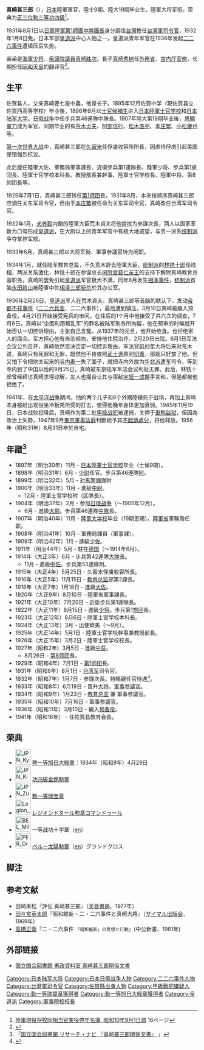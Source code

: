 {{Link style|time=2015-12-11T09:12:13+00:00}}
{{Infobox military person
|name= 眞崎 甚三郎 <br/> まさき じんざぶろう
|birth_date=1876年11月27日
|death_date= {{Death date and age|1956|08|31|1876|11|27}}
|birth_place={{Flag|Empire of Japan}}[[佐贺县|佐贺县]]<ref name="hata">{{Cite book |language=ja  |author=秦郁彦  |year=1987 |title=昭和史の軍人たち |publisher=文春文庫 |isbn=4167453010 }}</ref>
|death_place= 
|image=Masaki Jinzaburo.jpg
|caption=
|nickname=「甚チャン」<ref>{{Cite book |language=ja |author= 佐々木二郎|authorlink= |year= 1981|title=一革新将校の半生と磯辺浅一 |publisher= 芙蓉書房  |isbn= 4122035538|page=42
 }}</ref>
|allegiance={{Flag|Empire of Japan}}
|branch=[[File:War_flag_of_the_Imperial_Japanese_Army.svg|22x20px]] [[大日本帝国陆军|大日本帝国陆军]]
|serviceyears=1898年 - 1936年
|rank=[[image:Japan-army-1938-1945_17-1-.gif|35px]] 陸軍大将
|commands=
|unit=
|battles= 
|awards=
|family=
|laterwork=
}}

'''真崎甚三郎'''（{{bd|1876年|11月27日|1956年|8月31日|Masaki Jinzaburō}}），[[日本|日本]]陸軍軍官，陸士9期、陸大19期毕业生。陸軍大将军衔。荣典为[[正三位|正三位]][[勲三等|勲三等]][[功四級|功四級]]<ref>[http://kindai.ndl.go.jp/info:ndljp/pid/1445522 陸軍現役将校同相当官実役停年名簿. 昭和10年9月1日調] {{Wayback|url=http://kindai.ndl.go.jp/info:ndljp/pid/1445522 |date=20131225093034 }}16ページ</ref>。

1931年8月1日以[[日軍|日軍]][[陸軍|陸軍]][[第1師團|第1師團]][[中將|中將]][[團長|團長]]身分調往[[台灣|台灣]]擔任[[台灣軍司令官|台灣軍司令官]]，1932年1月8日免。日本军部[[皇道派|皇道派]]中心人物之一。皇道派青年军官在1936年发起[[二二六事件|二二六事件]]遭镇压后失势。

弟弟是[[大日本帝国海軍|海軍]][[少将|少将]]、[[日本众议院|衆議院議員]][[真崎胜次|真崎胜次]]。長子[[真崎秀树|真崎秀树]]任[[日本外務省|外務省]]、[[宫内厅|宫内厅]][[官僚|官僚]]，长期担任[[昭和天皇|昭和天皇]]的翻译官<ref>{{Cite book |language=ja |author= 真崎秀樹|authorlink= |year= 1999|title=側近通訳25年 昭和天皇の思い出 |publisher= 中央公論新社  |isbn= 4122035538
 }}</ref>。

==生平==
佐贺县人，父亲真崎要七是中農，他是长子。1895年12月佐賀中学（現佐賀县立佐賀西高等学校）毕业後，1896年9月以[[士官候補生|士官候補生]]进入[[日本陸軍士官学校|日本陸軍士官学校]]和[[日本陆军大学|日本陆军大学]]。[[日俄战争|日俄战争]]中任步兵第46連隊中隊長。1907年陸大第19期毕业後，[[恩賜軍刀|恩賜軍刀]]成为军官，同期毕业的有[[荒木贞夫|荒木贞夫]]、[[阿部信行|阿部信行]]、[[松木直亮|松木直亮]]、[[本庄繁|本庄繁]]、[[小松慶也|小松慶也]]等。

[[第一次世界大战|第一次世界大战]]中，真崎甚三郎在[[久留米|久留米]]任俘虜收容所所長，因虐待俘虏引起美国使馆强烈抗议。

此后歴任陸軍大佐、軍務局軍事課長、近衛步兵第1連隊長、陸軍少将、步兵第1旅団長、陸軍士官学校本科長、教授部長兼幹事、陸軍士官学校長、陸軍中将、第8師团長等。

1929年7月1日，真崎甚三郎转任[[第1师团|第1师团]]長，1931年8月，本来按顺序真崎甚三郎应调任关东军司令官，但由于[[本庄繁|本庄繁]]被任命为关东军司令官，真崎改任台湾军司令官。

1932年1月，[[犬养毅|犬养毅]]内閣的陸軍大臣荒木貞夫将他提拔为参謀次長，两人以国家革新为口号形成[[皇道派|皇道派]]，在大尉以上的青年军官中有极大地威望，与另一派系[[统制派|统制派]]争夺掌控军部。

1933年6月，真崎甚三郎以大将军衔、軍事参議官转为闲职。

1934年1月，就任陆军教育总监，不久荒木辞去陸軍大臣，[[统制派|统制派]]的[[林铣十郎|林铣十郎]]任陆相，两派关系激化，林铣十郎在参谋总长[[闲院宫载仁亲王|闲院宫载仁亲王]]的支持下解除真崎教育总监职务，真崎的罢免引起[[皇道派|皇道派]]军官极大不满，同年8月发生[[相泽事件|相泽事件]]，[[统制派|统制派]]首脑[[永田铁山|永田铁山]]被陸軍中佐[[相泽三郎|相泽三郎]][[斩杀|斩杀]]於其办公室。

1936年2月26日，[[皇道派|皇道派]]军人在荒木貞夫、真崎甚三郎等首脑的默认下，发动[[帝都不祥事件|帝都不祥事件]]（[[二二六兵变|二二六兵变]]、二二六事件），最后遭到镇压，3月10日真崎被编入预备役，4月21日开始接受宪兵的审问。在往后的1个月中他接受了共六次的调查，7月6日，真崎以“企图利用叛乱军”的罪名被陆军刑务所拘留，他在预审的时候就开始否认一切控诉理由，主张自己含冤。从1937年的元旦，他开始绝食。也拒绝家人的面会。军方担心他有自杀倾向，安排他住院治疗。2月20日出院。6月1日军法会议公判召开，真崎依然坚决否定一切控诉理由。军法官[[矶村年|矶村年]]大将后来对荒木说，真崎只有死罪和无罪，既然他不肯依照[[武士道|武士道]]原则[[切腹|切腹]]，那就只好放了他。但又怕下令把他关起来的[[寺内寿一|寺内寿一]]失了面子，就把寺内外放为[[华北派遣军|华北派遣军]]司令，等到寺内到了中国以后的9月25日，真崎被东京陆军军法会议判处无罪。此后，林铣十郎曾经拜访真崎求得谅解，友人也撮合让其与宿敌[[宇垣一成|宇垣一成]]握手言和，但是都被他拒绝了。

1941年，在[[太平洋战争|太平洋战争]]期间，他的两个儿子和6个外甥陸續死于战场，再加上真崎本身被赶出现役坐冷板凳所受的打击，使得他晚年身体更加衰弱。1945年11月19日，日本战败投降后，真崎作为第二批[[甲级战犯|甲级战犯]]被逮捕，关押于[[巢鸭监狱|巢鸭监狱]]，但因為政治上失勢，1947年9月[[東京軍事法庭|東京軍事法庭]]判斷給予其[[不起訴處分|不起訴處分]]，将他释放。1956年（昭和31年）8月31日卒於自宅。

==年譜<ref>「[http://rnavi.ndl.go.jp/kensei/entry/masakijinnzaburou.php 国立国会図書館 リサーチ・ナビ  『真崎甚三郎関係文書』] {{Wayback|url=http://rnavi.ndl.go.jp/kensei/entry/masakijinnzaburou.php |date=20210304003849 }}」</ref>==
*1897年（明治30年）11月 - [[日本陸軍士官学校|日本陸軍士官学校]]毕业（士候9期）。
*1898年（明治31年）6月 - [[少尉|少尉]]任官。步兵第46連隊[[附屬官|附]]。
*1899年（明治32年）5月 - [[対馬警備隊_(日本軍)|对馬警備隊]]附
*1900年（明治33年）11月 - 進級[[中尉|中尉]]。
**12月 - 陸軍士官学校附（区隊長）。
*1904年（明治37年）2月 - 参加[[日俄战争|日俄战争]]（～1905年12月）。
**6月 - 進級[[大尉|大尉]]。步兵第46連隊[[中隊|中隊]]長。
*1907年（明治40年）11月 - [[陸軍大学校|陸軍大学校]]毕业（19期恩賜）。[[陸軍省|陸軍省]]軍務局任职。
*1908年（明治41年）10月 - 軍務局課員（軍事課）。
*1909年（明治42年）1月 - 進級[[少佐|少佐]]。
*1911年（明治44年）5月 - 駐在[[德国|德国]]（～1914年6月）。
*1914年（大正3年）6月 - 步兵第42連隊[[大隊|大隊]]長。
**11月 - 進級[[中佐|中佐]]。步兵第53連隊附。
*1915年（大正4年）5月25日 - 久留米俘虜收容所長。
*1916年（大正5年）11月15日 - [[教育总监|教育总监]]部第2課長。
*1918年（大正7年）1月18日 - 進級[[大佐|大佐]]。
*1920年（大正9年）8月10日 - 陸軍省軍事課長。
*1921年（大正10年）7月20日 - 近衛步兵第1連隊長。
*1922年（大正11年）8月15日 - 進級[[少将|少将]]。歩兵第1[[旅团|旅团]]長。
*1923年（大正12年）8月6日 - 陸軍士官学校本科長。
*1924年（大正13年）3月 - 出使欧美（～9月）。
*1925年（大正14年）5月1日 - 陸軍士官学校幹事兼教授部長。
*1926年（大正15年）3月2日 - 陸軍士官学校校長。
*1927年（昭和2年）3月5日 - 進級[[中将|中将]]。
**8月26日 - [[第8师团|第8师团]]長。
*1929年（昭和4年）7月1日 - [[第1师团|第1师团]]長。
*1931年（昭和6年）8月1日 - [[台湾军|台湾军]]司令官。
*1932年（昭和7年）1月7日 - 参謀次長。特賜親任官待遇<ref>{{Cite web |url=http://www.jacar.go.jp/DAS/meta/image_A03023464200?IS_STYLE=default&IS_LGC_S32=&IS_TAG_S32=&IS_KEY_S1=%E7%9C%9F%E5%B4%8E%E7%94%9A%E4%B8%89%E9%83%8E&IS_TAG_S1=InfoD&IS_KIND=SimpleSummary& |title=アジア歴史資料センター レファレンスコード A03023464200 『特ニ親任官ノ待遇ヲ賜フ 参謀次長陸軍中将 真崎甚三郎』 |access-date=2014-02-05 |archive-date=2016-03-04 |archive-url=https://web.archive.org/web/20160304230954/http://www.jacar.go.jp/DAS/meta/image_A03023464200?IS_STYLE=default&IS_LGC_S32=&IS_TAG_S32=&IS_KEY_S1=%E7%9C%9F%E5%B4%8E%E7%94%9A%E4%B8%89%E9%83%8E&IS_TAG_S1=InfoD&IS_KIND=SimpleSummary& |dead-url=no }}</ref>。
*1933年（昭和8年）6月19日 - 晋升[[陸軍大将|大将]]。[[軍事参議院|軍事参議官]]。
*1934年（昭和9年）1月23日 - [[教育总监|教育总监]] 兼 軍事参議官。
*1935年（昭和10年）7月16日 - 軍事参議官。
*1936年（昭和11年）3月10日 - 編入[[预备役|预备役]]。
*1941年（昭和16年） - 任佐賀县教育会長。

== 荣典 ==
* [[File:JPN_Kyokujitsu-sho_1Class_BAR.svg|40px]] [[勲一等旭日大綬章|勲一等旭日大綬章]]：1934年（昭和9年）4月29日
*[[File:JPN_Kinshi-kunsho_4Class_BAR.svg|40px]] [[功四級金鵄勲章|功四級金鵄勲章]]
*[[File:JPN_Zuiho-sho_(WW2)_1Class_BAR.svg|40px]] [[勲一等瑞宝章|勲一等瑞宝章]]
* [[File:Legion_Honneur_Commandeur_ribbon.svg|40px]]  [[レジオンドヌール勲章|レジオンドヌール勲章]]コマンドゥール
* [[File:BEL_Militair_Kruis_1klasse_BAR.svg|40px]]  一等战功十字章（[[:en:Military_Cross_(Belgium)|en]]）
* [[File:PER_Order_of_the_Sun_of_Peru_-_Grand_Cross_BAR.png|40px]] [[ペルー太陽勲章|ペルー太陽勲章]]（[[:en:Order_of_the_Sun_of_Peru|en]]）グランドクロス
== 脚注 ==
<references/>

== 参考文献 ==
* 田崎末松『評伝 真崎甚三郎』（[[芙蓉書房|芙蓉書房]]、1977年）
* [[田々宮英太郎|田々宮英太郎]]『昭和維新 - 二・二六事件と真崎大將』（[[サイマル出版会|サイマル出版会]]、 1969年）
* [[高橋正衛|高橋正衛]]『二・二六事件 <small>「昭和維新」の思想と行動</small>』(中公新書、1981年)

== 外部链接 ==
* [https://web.archive.org/web/20080612212816/http://www.ndl.go.jp/jp/data/kensei_shiryo/kensei/masakijinnzaburou.html 国立国会図書館 憲政資料室 真崎甚三郎関係文書]

{{start box}}
{{s-before|[[渡邊鍍太郎|渡邊鍍太郎]]}}
{{s-title|[[台灣軍司令官|台灣軍司令官]]|1928年上任}}
{{s-after|[[阿部信行|阿部信行]]}}
{{end box}}
{{日本陸軍大將}}
{{226}}

{{Authority control}}
{{DEFAULTSORT:Masaki Jinzaburō}}
[[Category:日本陆军大将|Category:日本陆军大将]]
[[Category:日本日俄战争人物|Category:日本日俄战争人物]]
[[Category:二二六事件人物|Category:二二六事件人物]]
[[Category:台灣軍司令官|Category:台灣軍司令官]]
[[Category:佐賀縣出身人物|Category:佐賀縣出身人物]]
[[Category:甲級戰犯嫌疑人|Category:甲級戰犯嫌疑人]]
[[Category:勳一等瑞寶章獲得者|Category:勳一等瑞寶章獲得者]]
[[Category:勳一等旭日大綬章獲得者|Category:勳一等旭日大綬章獲得者]]
[[Category:皇道派|Category:皇道派]]
[[Category:軍事院校校長|Category:軍事院校校長]]